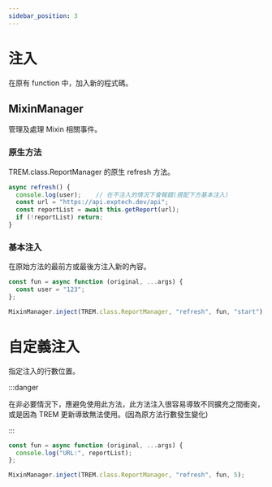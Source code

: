 ```yaml
---
sidebar_position: 3
---
```


# 注入

在原有 function 中，加入新的程式碼。

## MixinManager

管理及處理 Mixin 相關事件。

### 原生方法

TREM.class.ReportManager 的原生 refresh 方法。

```js
async refresh() {
  console.log(user);    // 在不注入的情況下會報錯(搭配下方基本注入)
  const url = "https://api.exptech.dev/api";
  const reportList = await this.getReport(url);
  if (!reportList) return;
}
```

### 基本注入

在原始方法的最前方或最後方注入新的內容。

```js
const fun = async function (original, ...args) {
  const user = "123";
};

MixinManager.inject(TREM.class.ReportManager, "refresh", fun, "start");
```

# 自定義注入

指定注入的行數位置。

:::danger

在非必要情況下，應避免使用此方法，此方法注入很容易導致不同擴充之間衝突，
或是因為 TREM 更新導致無法使用。(因為原方法行數發生變化)

:::

```js
const fun = async function (original, ...args) {
  console.log("URL:", reportList);
};

MixinManager.inject(TREM.class.ReportManager, "refresh", fun, 5);
```
